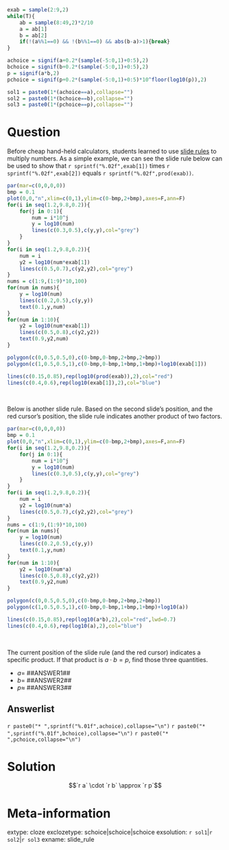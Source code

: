 ```r
exab = sample(2:9,2)
while(T){
    ab = sample(8:49,2)*2/10
    a = ab[1]
    b = ab[2]
    if(!(a%%1==0) && !(b%%1==0) && abs(b-a)>1){break}
}

achoice = signif(a+0.2*(sample(-5:0,1)+0:5),2)
bchoice = signif(b+0.2*(sample(-5:0,1)+0:5),2)
p = signif(a*b,2)
pchoice = signif(p+0.2*(sample(-5:0,1)+0:5)*10^floor(log10(p)),2)

sol1 = paste0(1*(achoice==a),collapse="")
sol2 = paste0(1*(bchoice==b),collapse="")
sol3 = paste0(1*(pchoice==p),collapse="")

```


Question
========

Before cheap hand-held calculators, students learned to use [slide rules](https://en.wikipedia.org/wiki/Slide_rule) to multiply numbers. As a simple example, we can see the slide rule below can be used to show that `r sprintf("%.02f",exab[1])` times `r sprintf("%.02f",exab[2])` equals `r sprintf("%.02f",prod(exab))`.

```r
par(mar=c(0,0,0,0))
bmp = 0.1
plot(0,0,"n",xlim=c(0,1),ylim=c(0-bmp,2+bmp),axes=F,ann=F)
for(i in seq(1.2,9.8,0.2)){
    for(j in 0:1){
        num = i*10^j
        y = log10(num)
        lines(c(0.3,0.5),c(y,y),col="grey")
    }
}
for(i in seq(1.2,9.8,0.2)){
    num = i
    y2 = log10(num*exab[1])
    lines(c(0.5,0.7),c(y2,y2),col="grey")
}
nums = c(1:9,(1:9)*10,100)
for(num in nums){
    y = log10(num)
    lines(c(0.2,0.5),c(y,y))
    text(0.1,y,num)
}
for(num in 1:10){
    y2 = log10(num*exab[1])
    lines(c(0.5,0.8),c(y2,y2))
    text(0.9,y2,num)
}

polygon(c(0,0.5,0.5,0),c(0-bmp,0-bmp,2+bmp,2+bmp))
polygon(c(1,0.5,0.5,1),c(0-bmp,0-bmp,1+bmp,1+bmp)+log10(exab[1]))

lines(c(0.15,0.85),rep(log10(prod(exab)),2),col="red")
lines(c(0.4,0.6),rep(log10(exab[1]),2),col="blue")

```
\

Below is another slide rule. Based on the second slide's position, and the red cursor's position, the slide rule indicates another product of two factors.

```r
par(mar=c(0,0,0,0))
bmp = 0.1
plot(0,0,"n",xlim=c(0,1),ylim=c(0-bmp,2+bmp),axes=F,ann=F)
for(i in seq(1.2,9.8,0.2)){
    for(j in 0:1){
        num = i*10^j
        y = log10(num)
        lines(c(0.3,0.5),c(y,y),col="grey")
    }
}
for(i in seq(1.2,9.8,0.2)){
    num = i
    y2 = log10(num*a)
    lines(c(0.5,0.7),c(y2,y2),col="grey")
}
nums = c(1:9,(1:9)*10,100)
for(num in nums){
    y = log10(num)
    lines(c(0.2,0.5),c(y,y))
    text(0.1,y,num)
}
for(num in 1:10){
    y2 = log10(num*a)
    lines(c(0.5,0.8),c(y2,y2))
    text(0.9,y2,num)
}

polygon(c(0,0.5,0.5,0),c(0-bmp,0-bmp,2+bmp,2+bmp))
polygon(c(1,0.5,0.5,1),c(0-bmp,0-bmp,1+bmp,1+bmp)+log10(a))

lines(c(0.15,0.85),rep(log10(a*b),2),col="red",lwd=0.7)
lines(c(0.4,0.6),rep(log10(a),2),col="blue")
```
\

The current position of the slide rule (and the red cursor) indicates a specific product. If that product is $a \cdot b = p$, find those three quantities.

* $a =$ ##ANSWER1##
* $b =$ ##ANSWER2##
* $p \approx$ ##ANSWER3##


Answerlist
--------

`r paste0("* ",sprintf("%.01f",achoice),collapse="\n")`
`r paste0("* ",sprintf("%.01f",bchoice),collapse="\n")`
`r paste0("* ",pchoice,collapse="\n")`


Solution
========

$$`r a` \cdot `r b` \approx `r p`$$



Meta-information
============
extype: cloze
exclozetype: schoice|schoice|schoice
exsolution: `r sol1`|`r sol2`|`r sol3`
exname: slide_rule